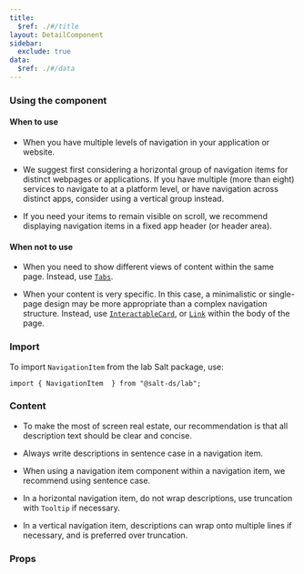 ```yaml
---
title:
  $ref: ./#/title
layout: DetailComponent
sidebar:
  exclude: true
data:
  $ref: ./#/data
---
```


### Using the component

#### When to use

- When you have multiple levels of navigation in your application or website.

- We suggest first considering a horizontal group of navigation items for distinct webpages or applications. If you have multiple (more than eight) services to navigate to at a platform level, or have navigation across distinct apps, consider using a vertical group instead.

- If you need your items to remain visible on scroll, we recommend displaying navigation items in a fixed app header (or header area).

#### When not to use

- When you need to show different views of content within the same page. Instead, use [`Tabs`](/salt/components/tabs/).

- When your content is very specific. In this case, a minimalistic or single-page design may be more appropriate than a complex navigation structure. Instead, use [`InteractableCard`](../card), or [`Link`](../link) within the body of the page.

### Import

To import `NavigationItem` from the lab Salt package, use:

```
import { NavigationItem  } from "@salt-ds/lab";
```

### Content

- To make the most of screen real estate, our recommendation is that all description text should be clear and concise.

- Always write descriptions in sentence case in a navigation item.

- When using a navigation item component within a navigation item, we recommend using sentence case.

- In a horizontal navigation item, do not wrap descriptions, use truncation with `Tooltip` if necessary.

- In a vertical navigation item, descriptions can wrap onto multiple lines if necessary, and is preferred over truncation.

### Props

<PropsTable packageName="lab" componentName="NavigationItem" />
